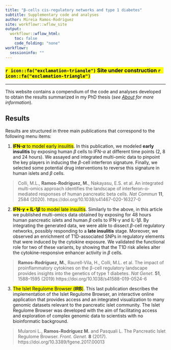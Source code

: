```yaml
---
title: "β-cells cis-regulatory networks and type 1 diabetes"
subtitle: Supplementary code and analyses
author: Mireia Ramos-Rodríguez
site: workflowr::wflow_site
output:
  workflowr::wflow_html:
    toc: false
    code_folding: "none"
workflowr: 
  sessioninfo: "" 
---
```


### <mark>`r icon::fa("exclamation-triangle")` Site under construction `r icon::fa("exclamation-triangle")`</mark>

***

This website contains a compendium of the code and analyses developed to obtain the results summarized in my PhD thesis (*see [About](about.html) for more information*).

## Results

Results are structured in three main publications that correspond to the following menu items:

1. <mark>**IFN-$\alpha$** to model early insulitis</mark>. In this publication, we modeled **early insulitis** by exposing human $\beta$ cells to IFN-$\alpha$ at different time points (2, 8 and 24 hours). 
We assayed and integrated multi-omic data to pinpoint the key players in inducing the $\beta$-cell interferon signature.
Finally, we selected some potential drug interventions to reverse this signature in human islets and $\beta$ cells.

> Colli, M.L., **Ramos-Rodríguez, M.**, Nakayasu, E.S. et al. An integrated multi-omics approach identifies the landscape of interferon-α-mediated responses of human pancreatic beta cells. *Nat Commun* **11**, 2584 (2020). https://doi.org/10.1038/s41467-020-16327-0

2.  <mark>**IFN-$\gamma$ + IL-1$\beta$** to model late insulitis</mark>. Similarly to the above, in this article we published multi-omics data obtained by exposing for 48 hours human pancreatic islets and human $\beta$ cells to IFN-$\gamma$ and IL-1$\beta$.
By integrating the generated data, we were able to dissect $\beta$-cell regulatory networks, possibly responding to a **late insulitis** stage.
Moreover, we observed an enrichment of T1D-associated SNPs in regulatory elements that were induced by the cytokine exposure.
We validated the functional role for two of these variants, by showing that the T1D risk alleles alter the cytokine-responsive enhancer activity in $\beta$ cells.

> **Ramos-Rodríguez, M.**, Raurell-Vila, H., Colli, M.L. et al. The impact of proinflammatory cytokines on the β-cell regulatory landscape provides insights into the genetics of type 1 diabetes. *Nat Genet.* **51**, 1588–1595 (2019) https://doi.org/10.1038/s41588-019-0524-6

3. <mark>The Islet Regulome Browser (**IRB**)</mark>. This last publication describes the implementation of the Islet Regulome Browser, an interactive online application that provides access and an integrated visualization to many genomic datasets relevant to the pancreatic islet community. 
The Islet Regulome Browser was developed with the aim of facilitating access and exploration of complex genomic data to scientists with no bioinformatic background.

> Mularoni L., **Ramos-Rodríguez M.** and Pasquali L. The Pancreatic Islet Regulome Browser. *Front. Genet.* **8** (2017). https://doi.org/10.3389/fgene.2017.00013



